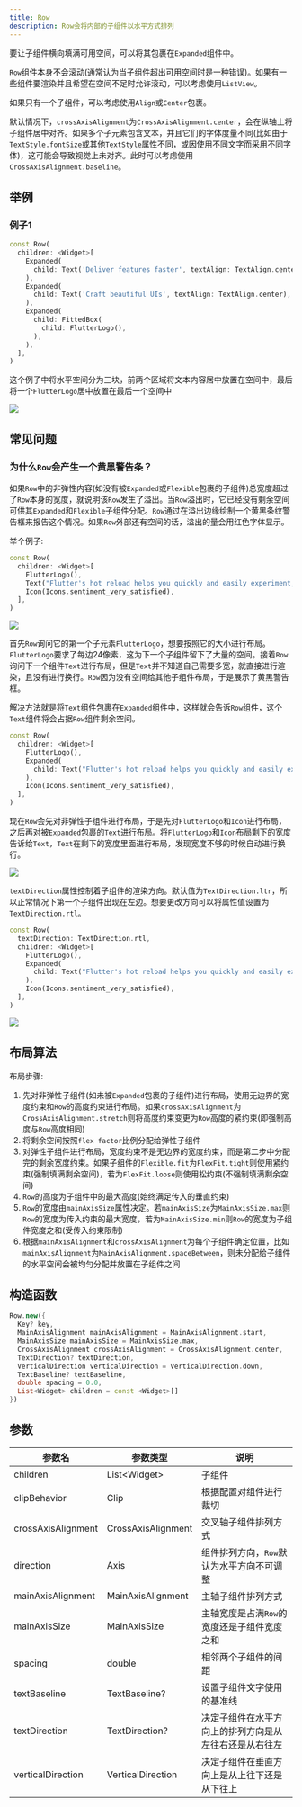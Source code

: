 ```yaml
---
title: Row
description: Row会将内部的子组件以水平方式排列
---
```


要让子组件横向填满可用空间，可以将其包裹在`Expanded`组件中。

`Row`组件本身不会滚动(通常认为当子组件超出可用空间时是一种错误)。如果有一些组件要渲染并且希望在空间不足时允许滚动，可以考虑使用`ListView`。

如果只有一个子组件，可以考虑使用`Align`或`Center`包裹。

默认情况下，`crossAxisAlignment`为`CrossAxisAlignment.center`，会在纵轴上将子组件居中对齐。如果多个子元素包含文本，并且它们的字体度量不同(比如由于`TextStyle.fontSize`或其他`TextStyle`属性不同，或因使用不同文字而采用不同字体)，这可能会导致视觉上未对齐。此时可以考虑使用`CrossAxisAlignment.baseline`。


## 举例
### 例子1
```dart
const Row(
  children: <Widget>[
    Expanded(
      child: Text('Deliver features faster', textAlign: TextAlign.center),
    ),
    Expanded(
      child: Text('Craft beautiful UIs', textAlign: TextAlign.center),
    ),
    Expanded(
      child: FittedBox(
        child: FlutterLogo(),
      ),
    ),
  ],
)
```
这个例子中将水平空间分为三块，前两个区域将文本内容居中放置在空间中，最后将一个`FlutterLogo`居中放置在最后一个空间中

![](https://flutter.github.io/assets-for-api-docs/assets/widgets/row.png)

## 常见问题
### 为什么`Row`会产生一个黄黑警告条？
如果`Row`中的非弹性内容(如没有被`Expanded`或`Flexible`包裹的子组件)总宽度超过了`Row`本身的宽度，就说明该`Row`发生了溢出。当`Row`溢出时，它已经没有剩余空间可供其`Expanded`和`Flexible`子组件分配。`Row`通过在溢出边缘绘制一个黄黑条纹警告框来报告这个情况。如果`Row`外部还有空间的话，溢出的量会用红色字体显示。

举个例子:
```dart
const Row(
  children: <Widget>[
    FlutterLogo(),
    Text("Flutter's hot reload helps you quickly and easily experiment, build UIs, add features, and fix bug faster. Experience sub-second reload times, without losing state, on emulators, simulators, and hardware for iOS and Android."),
    Icon(Icons.sentiment_very_satisfied),
  ],
)
```
![](https://flutter.github.io/assets-for-api-docs/assets/widgets/row_error.png)

首先`Row`询问它的第一个子元素`FlutterLogo`，想要按照它的大小进行布局。`FlutterLogo`要求了每边24像素，这为下一个子组件留下了大量的空间。接着`Row`询问下一个组件`Text`进行布局，但是`Text`并不知道自己需要多宽，就直接进行渲染，且没有进行换行。`Row`因为没有空间给其他子组件布局，于是展示了黄黑警告框。

解决方法就是将`Text`组件包裹在`Expanded`组件中，这样就会告诉`Row`组件，这个`Text`组件将会占据`Row`组件剩余空间。
```dart
const Row(
  children: <Widget>[
    FlutterLogo(),
    Expanded(
      child: Text("Flutter's hot reload helps you quickly and easily experiment, build UIs, add features, and fix bug faster. Experience sub-second reload times, without losing state, on emulators, simulators, and hardware for iOS and Android."),
    ),
    Icon(Icons.sentiment_very_satisfied),
  ],
)
```
现在`Row`会先对非弹性子组件进行布局，于是先对`FlutterLogo`和`Icon`进行布局，之后再对被`Expanded`包裹的`Text`进行布局。将`FlutterLogo`和`Icon`布局剩下的宽度告诉给`Text`，`Text`在剩下的宽度里面进行布局，发现宽度不够的时候自动进行换行。

![](https://flutter.github.io/assets-for-api-docs/assets/widgets/row_fixed.png)


`textDirection`属性控制着子组件的渲染方向。默认值为`TextDirection.ltr`，所以正常情况下第一个子组件出现在左边。想要更改方向可以将属性值设置为`TextDirection.rtl`。
```dart
const Row(
  textDirection: TextDirection.rtl,
  children: <Widget>[
    FlutterLogo(),
    Expanded(
      child: Text("Flutter's hot reload helps you quickly and easily experiment, build UIs, add features, and fix bug faster. Experience sub-second reload times, without losing state, on emulators, simulators, and hardware for iOS and Android."),
    ),
    Icon(Icons.sentiment_very_satisfied),
  ],
)
```
![](https://flutter.github.io/assets-for-api-docs/assets/widgets/row_textDirection.png)


## 布局算法
布局步骤:
1. 先对非弹性子组件(如未被`Expanded`包裹的子组件)进行布局，使用无边界的宽度约束和`Row`的高度约束进行布局。如果`crossAxisAlignment`为`CrossAxisAlignment.stretch`则将高度约束变更为`Row`高度的紧约束(即强制高度与`Row`高度相同)
2. 将剩余空间按照`flex factor`比例分配给弹性子组件
3. 对弹性子组件进行布局，宽度约束不是无边界的宽度约束，而是第二步中分配完的剩余宽度约束。如果子组件的`Flexible.fit`为`FlexFit.tight`则使用紧约束(强制填满剩余空间)，若为`FlexFit.loose`则使用松约束(不强制填满剩余空间)
4. `Row`的高度为子组件中的最大高度(始终满足传入的垂直约束)
5. `Row`的宽度由`mainAxisSize`属性决定。若`mainAxisSize`为`MainAxisSize.max`则`Row`的宽度为传入约束的最大宽度，若为`MainAxisSize.min`则`Row`的宽度为子组件宽度之和(受传入约束限制)
6. 根据`mainAxisAlignment`和`crossAxisAlignment`为每个子组件确定位置，比如`mainAxisAlignment`为`MainAxisAlignment.spaceBetween`，则未分配给子组件的水平空间会被均匀分配并放置在子组件之间


## 构造函数
```dart
Row.new({
  Key? key,
  MainAxisAlignment mainAxisAlignment = MainAxisAlignment.start,
  MainAxisSize mainAxisSize = MainAxisSize.max,
  CrossAxisAlignment crossAxisAlignment = CrossAxisAlignment.center,
  TextDirection? textDirection,
  VerticalDirection verticalDirection = VerticalDirection.down,
  TextBaseline? textBaseline,
  double spacing = 0.0,
  List<Widget> children = const <Widget>[]
})
```


## 参数
| 参数名 | 参数类型 |  说明 |
|-------|--------|-------|
|children| List\<Widget\>| 子组件 |
|clipBehavior| Clip | 根据配置对组件进行裁切 |
|crossAxisAlignment| CrossAxisAlignment| 交叉轴子组件排列方式 |
|direction | Axis | 组件排列方向，`Row`默认为水平方向不可调整 |
|mainAxisAlignment| MainAxisAlignment| 主轴子组件排列方式 |
|mainAxisSize| MainAxisSize| 主轴宽度是占满`Row`的宽度还是子组件宽度之和 |
|spacing| double | 相邻两个子组件的间距 |
|textBaseline | TextBaseline? |  设置子组件文字使用的基准线  |
|textDirection| TextDirection? | 决定子组件在水平方向上的排列方向是从左往右还是从右往左 |
|verticalDirection | VerticalDirection | 决定子组件在垂直方向上是从上往下还是从下往上 |
